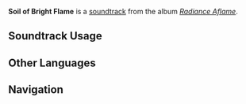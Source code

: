 {{Stub}}
{{Soundtrack Infobox
|image          = Radiance Aflame.png
|album          = Radiance Aflame
|disc           = 1
|number         = 05
|featured       = 
|featured2      = 
|featured3      = 
|featured_disc  = 
|featured_disc2 = 
|featured_disc3 = 
|youtube_id     = 
|spotify_id     = 010EmN4UZJuw3f52wjlGHq
|previous       = Evening's Ease
|next           = Meandering Fruit Fragrance
}}
'''Soil of Bright Flame''' is a [[soundtrack]] from the album ''[[Radiance Aflame]]''.

==Soundtrack Usage==
{{Soundtrack Usage
|location          = Varesa's Orchard//night
|quest             = 
|domain            = 
|eventgameplay     = 
|special_displayed = 
|special           = 
|teapot            = 
|mediaoriginal     =
}}
<!--
==Other Arrangements==
{{Files by Category Gallery|Media Using an Unreleased Arrangement of {{subst:#titleparts:{{subst:PAGENAME}}}} Soundtrack}}
-->
<!--
==Production Credits==
{| class="wikitable"
! Position
! Staff<ref>NetEase Cloud Music: [https://music.163.com/#/song?id=NUMBER TITLE {{zh|}}]</ref>
|-
!
| ({{zh|}})
|}
|}
-->
<!--
==Gallery==
<gallery>
</gallery>
-->

==Other Languages==
{{Other Languages
|en       = Soil of Bright Flame
|zhs      = 湛火的土壤
|zhs_rm   = 
|zht      = 
|zht_rm   = 
|zh_tl    = 
|ja       = 烈火の土
|ja_rm    = 
|ja_tl    = 
}}
<!--
==References==
{{Reflist}}
-->

==Navigation==
{{Soundtrack Navbox|Radiance Aflame}}